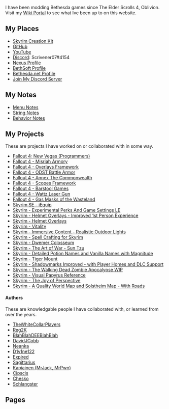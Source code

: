 I have been modding Bethesda games since The Elder Scrolls 4, Oblivion.
Visit my [[User:Scrivener07/Wiki|Wiki Portal]] to see what Ive been up to on this website.

== My Places ==
*[https://www.creationkit.com/index.php?title=User:Scrivener07 Skyrim Creation Kit]
*[https://github.com/Scrivener07 GitHub]
*[https://www.youtube.com/channel/UC1HyEAEw3gAq274-qcpzQ2A YouTube]
*[https://discordapp.com/ Discord]: Scrivener07#4154
*[https://www.nexusmods.com/users/1493226 Nexus Profile]
*[http://forums.bethsoft.com/user/709382-scrivener07/ BethSoft Profile]
*[https://bethesda.net/community/user/scrivener07/ Bethesda.net Profile]
*[https://discord.gg/VcWAjPZ Join My Discord Server]

== My Notes ==
* [[User:Scrivener07/Menus|Menu Notes]]
* [[User:Scrivener07/Strings|String Notes]]
* [[User:Scrivener07/Behaviors|Behavior Notes]]

== My Projects ==
These are projects I have worked on or collaborated with in some way.
* [http://www.f4nv.com/team.html Fallout 4: New Vegas (Programmers)]
* [https://www.nexusmods.com/fallout4/mods/39368 Fallout 4 - Misriah Armory]
* [https://www.nexusmods.com/fallout4/mods/33347 Fallout 4 - Overlays Framework]
* [https://www.nexusmods.com/fallout4/mods/32310 Fallout 4 - ODST Battle Armor]
* [https://www.nexusmods.com/fallout4/mods/32170 Fallout 4 - Annex The Commonwealth]
* [https://www.nexusmods.com/fallout4/mods/30644 Fallout 4 - Scopes Framework]
* [https://www.nexusmods.com/fallout4/mods/30222 Fallout 4 - Barstool Games]
* [https://www.nexusmods.com/fallout4/mods/26386 Fallout 4 - Wattz Laser Gun]
* [https://www.nexusmods.com/fallout4/mods/17491 Fallout 4 - Gas Masks of the Wasteland]
* [https://www.nexusmods.com/skyrimspecialedition/mods/27008 Skyrim SE - iEquip]
* [https://www.nexusmods.com/skyrim/mods/96741 Skyrim - Experimental Perks And Game Settings LE]
* [https://www.nexusmods.com/skyrim/mods/70006 Skyrim - Helmet Overlays - Improved 1st Person Experience]
* [https://www.nexusmods.com/skyrim/mods/69611 Skyrim - Helmet Overlays]
* [https://www.nexusmods.com/skyrim/mods/69377 Skyrim - Vitality]
* [https://www.nexusmods.com/skyrim/mods/68454 Skyrim - Immersive Content - Realistic Outdoor Lights]
* [https://www.nexusmods.com/skyrim/mods/33598 Skyrim - Spell Crafting for Skyrim]
* [https://www.nexusmods.com/skyrim/mods/33385 Skyrim - Dwemer Colosseum]
* [https://www.nexusmods.com/skyrim/mods/23811 Skyrim - The Art of War - Sun Tzu]
* [https://www.nexusmods.com/skyrim/mods/21257 Skyrim - Detailed Potion Names and Vanilla Names with Magnitude]
* [https://www.nexusmods.com/skyrim/mods/16240 Skyrim - Tiger Mount]
* [https://www.nexusmods.com/skyrim/mods/16134 Skyrim - Shadowmarks Improved - with Player Homes and DLC Support]
* [https://www.nexusmods.com/skyrim/mods/15261 Skyrim - The Walking Dead Zombie Apocalypse WIP]
* [https://www.nexusmods.com/skyrim/mods/13430 Skyrim - Visual Papyrus Reference]
* [https://www.nexusmods.com/skyrim/mods/6002 Skyrim - The Joy of Perspective]
* [https://www.nexusmods.com/skyrim/mods/4929 Skyrim - A Quality World Map and Solstheim Map - With Roads]

==== Authors ====
These are knowledgable people I have collaborated with, or learned from over the years.
* [https://www.nexusmods.com/users/36026330 TheWhiteCollarPlayers]
* [https://www.nexusmods.com/users/17152929 Reg2K]
* [https://www.nexusmods.com/users/14203599 BlahBlahDEEBlahBlah]
* [https://www.nexusmods.com/users/9663214 DavidJCobb]
* [https://www.nexusmods.com/users/6719842 Neanka]
* [https://www.nexusmods.com/users/6565267 D1v1ne122]
* [https://www.nexusmods.com/users/2950481 Expired]
* [https://www.nexusmods.com/users/972816 Sagittarius]
* [https://www.nexusmods.com/users/607788 Kapiainen (MrJack, MrPwn)]
* [https://www.nexusmods.com/users/538859 Cipscis]
* [https://www.nexusmods.com/users/187943 Chesko]
* [https://www.nexusmods.com/users/28794 Schlangster]

== Pages ==
{{Special:PrefixIndex/{{FULLPAGENAME}}/}}
